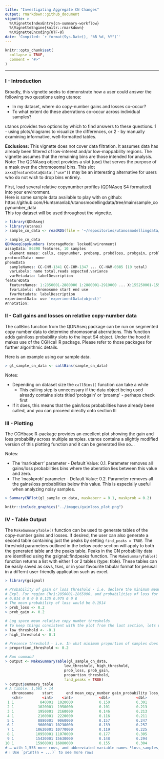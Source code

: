 ```yaml
---
title: "Investigating Aggregate CN Changes"
output: rmarkdown::github_document
vignette: >
  %\VignetteIndexEntry{cn-summary-workflow}
  %\VignetteEngine{knitr::rmarkdown}
  %\VignetteEncoding{UTF-8}
date: 'Compiled: `r format(Sys.Date(), "%B %d, %Y")`'
---
```


```r
knitr::opts_chunk$set(
  collapse = TRUE,
  comment = "#>"
)
```

***

### I - Introduction

Broadly, this vignette seeks to demonstrate how a user could answer the following two questions using utanos:

  * In my dataset, where do copy-number gains and losses co-occur? 
  * To what extent do these aberrations co-occur across individual samples?

utanos provides two options by which to find answers to these questions. 1 - using plots/diagrams to visualize the differences, or 2 - by manually examining informative, well-formatted tables.

**Exclusions:**
This vignette does not cover data filtration. It assumes data has already been filtered of low-interest and/or low-mappability regions. The vignette assumes that the remaining bins are those intended for analysis. Note: The QDNAseq object provides a slot (use) that serves the purpose of a mask over the chromosomal bins. This slot `xxxx@featureData@data[["use"]]` may be an interesting alternative for users who do not wish to drop bins entirely. 

First, load several relative copynumber profiles (QDNAseq S4 formatted) into your environment.  
Here is some sample data available to play with on github: https://github.com/Huntsmanlab/utanosmodellingdata/tree/main/sample_copynumber_data  
This toy dataset will be used throughout the vignette.  

```r
> library(QDNAseq)
> library(utanos)
> sample_cn_data <- readRDS(file = '~/repositories/utanosmodellingdata/sample_copynumber_data/sample_cn_data.rds')
```

```r
> sample_cn_data
QDNAseqCopyNumbers (storageMode: lockedEnvironment)
assayData: 86398 features, 10 samples 
  element names: calls, copynumber, probamp, probdloss, probgain, probloss, probnorm, segmented 
protocolData: none
phenoData
  sampleNames: CC-CHM-1341 CC-CHM-1347 ... CC-HAM-0385 (10 total)
  varLabels: name total.reads expected.variance
  varMetadata: labelDescription
featureData
  featureNames: 1:2850001-2880000 1:2880001-2910000 ... X:155250001-155270560 (86398 total)
  fvarLabels: chromosome start end use
  fvarMetadata: labelDescription
experimentData: use 'experimentData(object)'
Annotation: 

```

### II - Call gains and losses on relative copy-number data

The callBins function from the QDNAseq package can be run on segmented copy number data to determine chromosomal aberrations. This function adds gain/loss probability slots to the input S4 object. Under the hood it makes use of the CGHcall R package.
Please refer to those packages for further algorithmic details.

Here is an example using our sample data.

```r
> gl_sample_cn_data <- callBins(sample_cn_data)
```

Notes:

  * Depending on dataset size the `callBins()` function can take a while
    * This calling step is unnecessary if the data object being used already contains slots titled 'probgain' or 'proamp' - perhaps check first
  * If it does, this means that the gain/loss probabilities have already been called, and you can proceed directly onto section III


### III - Plotting

The CGHbase R-package provides an excellent plot showing the gain and loss probability across multiple samples.
utanos contains a slightly modified version of this plotting function and it can be generated like so...

Notes:

  * The 'markaberr' parameter - Default Value: 0.1. Parameter removes all gains/loss probabilities bins where the aberation lies between this value and zero.
  * The 'maskprob' parameter - Default Value: 0.2. Parameter removes all the gains/loss probabilities below this value. This is especially useful when analyzing noisy samples.

```r
> SummaryCNPlot(gl_sample_cn_data, maskaberr = 0.1, maskprob = 0.2)
```

```r
knitr::include_graphics("../images/gainloss_plot.png")
```



### IV - Table Output

The `MakeSummaryTable()` function can be used to generate tables of the copy-number gains and losses. 
If desired, the user can also generate a second table containing just the peaks by setting `find_peaks = TRUE`. The threshold parameters outlined in the below code section will apply to both the generated table and the peaks table. Peaks in the CN probability data are identified using the gsignal::findpeaks function.
The `MakeSummaryTable()` function returns a list with either 1 or 2 tables (type: tible).
These tables can be easily saved as csvs, tsvs, or in your favourite tabular format for perusal in a differnt user-friendly application such as excel.

```r
> library(gsignal)

# Probability of gain or loss threshold - i.e. declare the minimum mean probability of loss or gain across samples
# Expl. For region Chr1:2850001-2865000, and probabilities of loss for 10 samples of:
# 0.814 0 0 0 0 0.125 0.975 0 0 0
# The mean probability of loss would be 0.1914
> prob_loss <- 0.2
> prob_gain <- 0.2

# Log space mean relative copy number thresholds
# To keep things consistent with the plot from the last section, lets use 0.1
> low_threshold <- -0.1
> high_threshold <- 0.1

# Presence threshold - i.e. In what minimum proportion of samples does the gain or loss need to be present?
> proportion_threshold <- 0.2

# Run command
> output <- MakeSummaryTable(gl_sample_cn_data, 
                           low_threshold, high_threshold, 
                           prob_loss, prob_gain, 
                           proportion_threshold,
                           find_peaks = TRUE)
> output$summary_table
# A tibble: 1,565 × 14
   chromosome    start      end mean_copy_number gain_probability loss_probability gain_count loss_count gain_samples                                    loss_…¹ bin_c…² sum_o…³ coord…⁴ featu…⁵
   <chr>         <int>    <int>            <dbl>            <dbl>            <dbl>      <dbl>      <dbl> <chr>                                           <chr>     <int>   <dbl> <chr>   <chr>  
 1 1            840001  1020000            0.150            0.301           0.0076          3          0 CC-CHM-1347,CC-CHM-1361,CC-HAM-0383             ""            6  180000 chr1:8… RP11-5…
 2 1           1020001  1950000            0.101            0.213           0.0076          3          0 CC-CHM-1347,CC-CHM-1361,CC-HAM-0383             ""           24  720000 chr1:1… C1orf1…
 3 1           1950001  2160000            0.146            0.213           0.0076          3          0 CC-CHM-1347,CC-CHM-1361,CC-HAM-0383             ""            7  210000 chr1:1… GABRD,…
 4 1           2160001  2220000            0.116            0.211           0.054           3          1 CC-CHM-1347,CC-CHM-1361,CC-HAM-0383             "CC-HA…       2   60000 chr1:2… SKI    
 5 1           8880001  9060000            0.157            0.247           0.006           5          0 CC-CHM-1347,CC-CHM-1361,CC-HAM-0369,CC-HAM-037… ""            6  180000 chr1:8… RP11-1…
 6 1           9600001 10230000            0.139            0.257           0.0046          6          0 CC-CHM-1347,CC-CHM-1353,CC-CHM-1361,CC-HAM-036… ""           21  630000 chr1:9… SLC25A…
 7 1          10620001 10770000            0.119            0.225           0.0077          5          1 CC-CHM-1347,CC-CHM-1361,CC-HAM-0369,CC-HAM-037… "CC-CH…       5  150000 chr1:1… PEX14,…
 8 1          10950001 11070000            0.177            0.305           0.0126          4          2 CC-CHM-1347,CC-HAM-0369,CC-HAM-0374,CC-HAM-0383 "CC-CH…       4  120000 chr1:1… HSPE1P…
 9 1          15420001 15630000            0.148            0.294           0.107           3          2 CC-CHM-1347,CC-HAM-0383,CC-HAM-0385             "CC-CH…       7  210000 chr1:1… KAZN,T…
10 1          15960001 16080000            0.155            0.304           0.107           3          2 CC-CHM-1347,CC-HAM-0383,CC-HAM-0385             "CC-CH…       4  120000 chr1:1… DDI2,D…
# … with 1,555 more rows, and abbreviated variable names ¹​loss_samples, ²​bin_count, ³​sum_of_bin_lengths, ⁴​coordinates, ⁵​features_in_region
# ℹ Use `print(n = ...)` to see more rows
```




